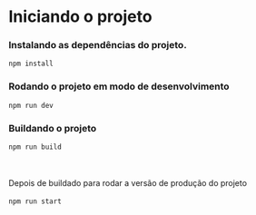 # Iniciando o projeto

### Instalando as dependências do projeto.

`npm install`

### Rodando o projeto em modo de desenvolvimento

`npm run dev`

### Buildando o projeto

`npm run build`

<br></br>
Depois de buildado para rodar a versão de produção do projeto
<br></br>
```npm run start```
